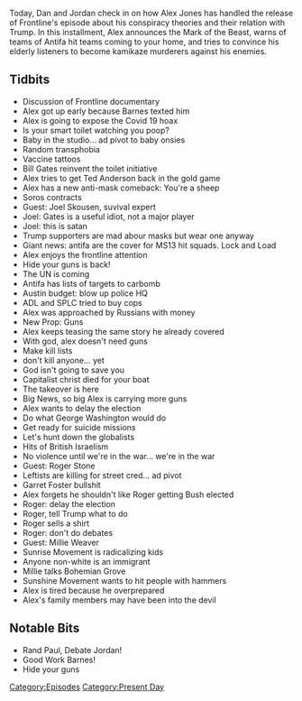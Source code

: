 {{DEFAULTSORT:
    #_EPISODE_0463:July 28-30, 2020
}}{{Episode
    | title             = July 28-30, 2020
    | caption           = Listen to this episode on [https://knowledgefight.libsyn.com/462-july-28-30-2020 Libsyn] [https://open.spotify.com/episode/57LT9dfu03mafjm7GQYYME Spotify], Read the [[Transcript/463: July 28-30, 2020|Unofficial Transcript]], View discussion on [https://reddit.com/i13lgs Reddit]
    | episodeNumber     = 463
    | length            = 02:46:52
    | airDate           = July 31, 2020
    | coverageStartDate = July 28, 2020
    | coverageEndDate   = July 30, 2020
    | episodeType       = [[:Category:Present Day|Present Day]]
    | appearance        = [[Robert Barnes]], [[Ted Anderson]], [[Joel Skousen]], [[George Soros]], [[Bill Gates]], [[Roger Stone]], [[Garrett Foster]], [[Millie Weaver]]
    | previousEpisode   = [[462: July 26, 2020]]
    | nextEpisode       = [[464: July 31-August 1, 2020]]
}}

{{Stub}}

Today, Dan and Jordan check in on how Alex Jones has handled the release of Frontline's episode about his conspiracy theories and their relation with Trump. In this installment, Alex announces the Mark of the Beast, warns of teams of Antifa hit teams coming to your home, and tries to convince his elderly listeners to become kamikaze murderers against his enemies.

==Tidbits==

*Discussion of Frontline documentary
*Alex got up early because Barnes texted him
*Alex is going to expose the Covid 19 hoax
*Is your smart toilet watching you poop?
*Baby in the studio... ad pivot to baby onsies
*Random transphobia
*Vaccine tattoos
*Bill Gates reinvent the toilet initiative
*Alex tries to get Ted Anderson back in the gold game
*Alex has a new anti-mask comeback: You're a sheep
*Soros contracts
*Guest: Joel Skousen, suvival expert
*Joel: Gates is a useful idiot, not a major player
*Joel: this is satan
*Trump supporters are mad abour masks but wear one anyway
*Giant news: antifa are the cover for MS13 hit squads. Lock and Load
*Alex enjoys the frontline attention
*Hide your guns is back!
*The UN is coming
*Antifa has lists of targets to carbomb
*Austin budget: blow up police HQ
*ADL and SPLC tried to buy cops
*Alex was approached by Russians with money
*New Prop: Guns
*Alex keeps teasing the same story he already covered
*With god, alex doesn't need guns
*Make kill lists
*don't kill anyone... yet
*God isn't going to save you
*Capitalist christ died for your boat
*The takeover is here
*Big News, so big Alex is carrying more guns
*Alex wants to delay the election
*Do what George Washington would do
*Get ready for suicide missions
*Let's hunt down the globalists
*Hits of British Israelism
*No violence until we're in the war... we're in the war
*Guest: Roger Stone
*Leftists are killing for street cred... ad pivot
*Garret Foster bullshit
*Alex forgets he shouldn't like Roger getting Bush elected
*Roger: delay the election
*Roger, tell Trump what to do
*Roger sells a shirt
*Roger: don't do debates
*Guest: Millie Weaver
*Sunrise Movement is radicalizing kids
*Anyone non-white is an immigrant
*Millie talks Bohemian Grove
*Sunshine Movement wants to hit people with hammers
*Alex is tired because he overprepared
*Alex's family members may have been into the devil

==Notable Bits==

*Rand Paul, Debate Jordan!
*Good Work Barnes!
*Hide your guns

[[Category:Episodes]]
[[Category:Present Day]]
